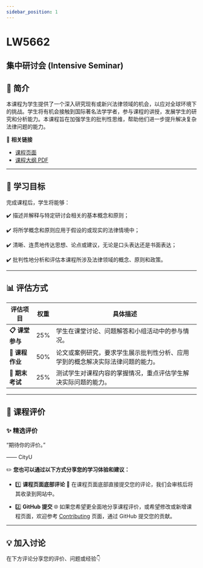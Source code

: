 ```yaml
---
sidebar_position: 1
---
```


# LW5662
## 集中研讨会 (Intensive Seminar)

## **📘 简介**
本课程为学生提供了一个深入研究现有或新兴法律领域的机会，以应对全球环境下的挑战。学生将有机会接触到国际著名法学学者，参与课程的讲授，发展学生的研究和分析能力。本课程旨在加强学生的批判性思维，帮助他们进一步提升解决复杂法律问题的能力。

🔗 **相关链接**
- [课程页面](https://www.cityu.edu.hk/catalogue/pg/202425/course/LW5662.htm)
- [课程大纲 PDF](https://www.cityu.edu.hk/catalogue/pg/202425/course/LW5662.pdf)

---

## **🎯 学习目标**

完成课程后，学生将能够：

✔️ 描述并解释与特定研讨会相关的基本概念和原则；

✔️ 将所学概念和原则应用于假设的或现实的法律情境中；

✔️ 清晰、连贯地传达思想、论点或建议，无论是口头表达还是书面表达；

✔️ 批判性地分析和评估本课程所涉及法律领域的概念、原则和政策。

---

## **📊 评估方式**

| **评估项目**         | **权重** | **具体描述**                                                                                       |
|---------------------|---------|---------------------------------------------------------------------------------------------------|
| **📋 课堂参与**       | 25%     | 学生在课堂讨论、问题解答和小组活动中的参与情况。                                                     |
| **📂 课程作业**       | 50%     | 论文或案例研究，要求学生展示批判性分析、应用学到的概念解决实际法律问题的能力。                      |
| **📂 期末考试**       | 25%     | 测试学生对课程内容的掌握情况，重点评估学生解决实际问题的能力。                                       |

---

## **💬 课程评价**

### ✨ **精选评价**
<div className={commentStyles.commentBox}>
    <p className={commentStyles.commentText}>
        “期待你的评价。”
    </p>
    <p className={commentStyles.commentAuthor}>—— CityU</p>
</div>

✏️ **您也可以通过以下方式分享您的学习体验和建议：**

- 1️⃣ **课程页面底部评论**
💬 在课程页面底部直接提交您的评论，我们会审核后将其收录到网站中。

- 2️⃣ **GitHub 提交**
🌐 如果您希望更全面地分享课程评价，或希望修改或新增课程页面，欢迎参考 [Contributing](https://penjc.github.io/cityU-navigator/contributing) 页面，通过 GitHub 提交您的贡献。

---

## **💡 加入讨论**

在下方评论分享您的评价、问题或经验👇
<Utterances />
